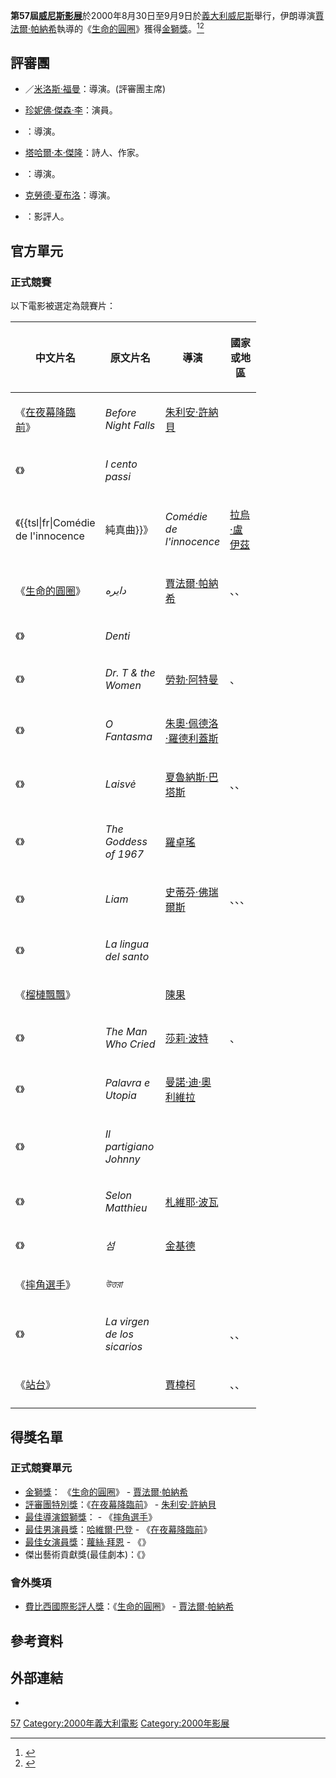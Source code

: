 {{noteTA
|G1=Movie
}}
{{Infobox Film Festival
| name           = 第57屆威尼斯影展
| image          = 
| caption        = 
| opening        = 
| closing        = 
| location       = {{ITA}}[[威尼斯|威尼斯]]
| founded        = 1932
| awardsreceived = 
| awards         = [[金獅獎|金獅獎]]
| host           = 
| number         = 
| date           = 2001年8月30日至9月9日
| website        = http://www.labiennale.org/en/cinema/
| chronology     = 威尼斯影展
| preceded_by    = [[第56屆威尼斯影展|第56屆]]
| followed_by    = [[第58屆威尼斯影展|第58屆]]
}}
'''第57屆[[威尼斯影展|威尼斯影展]]'''於2000年8月30日至9月9日於[[義大利|義大利]][[威尼斯|威尼斯]]舉行，伊朗導演[[賈法爾·帕納希|賈法爾·帕納希]]執導的《[[生命的圓圈|生命的圓圈]]》獲得[[金獅獎|金獅獎]]。<ref>{{cite web|url=http://www.americancinemapapers.com/files/OF_GOLDEN_LIONS_VENICE_2000.htm|title=OF GOLDEN LIONS – VENICE 2000|accessdate=6 October 2013|archive-date=2016-03-04|archive-url=https://web.archive.org/web/20160304054124/http://www.americancinemapapers.com/files/OF_GOLDEN_LIONS_VENICE_2000.htm|dead-url=no}}</ref><ref>{{cite web|url=http://www.carnivalofvenice.com/?page_id=503&lang=en|title=The 2000′s|accessdate=8 October 2013|archive-url=https://web.archive.org/web/20120902162629/http://www.carnivalofvenice.com/?page_id=503&lang=en|archive-date=2012-09-02|dead-url=yes}}</ref>

== 評審團 ==
*{{flagicon|Czech}}／{{flagicon|USA}}[[米洛斯·福曼|米洛斯·福曼]]：導演。(評審團主席)
*{{flagicon|USA}}[[珍妮佛·傑森·李|珍妮佛·傑森·李]]：演員。
*{{flagicon|Iran}}{{link-en|莎米拉·馬克卡巴夫|Samira Makhmalbaf}}：導演。
*{{flagicon|Morocco}}[[塔哈爾·本·傑隆|塔哈爾·本·傑隆]]：詩人、作家。
*{{flagicon|Italy}}{{link-en|朱塞佩‧貝托魯奇|Giuseppe Bertolucci}}：導演。
*{{flagicon|France}}[[克勞德·夏布洛|克勞德·夏布洛]]：導演。
*{{flagicon|Germany}}{{link-de|安德烈亞斯·基爾|Andreas Kilb}}：影評人。

== 官方單元 ==
=== 正式競賽 ===
以下電影被選定為競賽片：
{| class="sortable wikitable" width="85%" cellpadding="5"
|-
!width="20%"| 中文片名
!width="30%"| 原文片名
!width="25%"| 導演
!width="17%"| 國家或地區
|-
| 《[[在夜幕降臨前|在夜幕降臨前]]》 || ''Before Night Falls'' || [[朱利安·許納貝|朱利安·許納貝]] || {{USA}}
|-
| 《{{link-it|百步追擊令|I cento passi}}》 || ''I cento passi'' || {{link-it|馬可·圖里歐·喬達納|Marco Tullio Giordana}} || {{ITA}}
|-
| 《{{tsl|fr|Comédie de l'innocence||純真曲}}》 || ''Comédie de l'innocence'' || [[劳尔·鲁伊斯|拉烏·盧伊茲]] || {{FRA}}
|-style="background:#FFDEAD;"
| 《[[生命的圓圈|生命的圓圈]]》 || ''دایره'' || [[賈法爾·帕納希|賈法爾·帕納希]] || {{IRN}}、{{ITA}}、{{SUI}}
|-
| 《{{link-it|牙齒 (電影)|I cento passi|牙齒}}》 || ''Denti'' || {{link-it|加布里耶勒·薩勒瓦托勒斯|Gabriele Salvatores}} || {{ITA}}
|-
| 《{{link-en|浪漫醫生|Dr. T & the Women}}》 || ''Dr. T & the Women'' || [[勞勃·阿特曼|勞勃·阿特曼]] || {{USA}}、{{GER}}
|-
| 《{{link-pt|暗夜魅惑|O Fantasma (filme de 2000)}}》 || ''O Fantasma'' || [[朱奧·佩德洛·羅德利蓋斯|朱奧·佩德洛·羅德利蓋斯]] || {{POR}}
|-
| 《{{link-en|自由之歌 (2000年電影)|Freedom (2000 film)|自由之歌}}》 || ''Laisvė'' || [[夏魯納斯·巴塔斯|夏魯納斯·巴塔斯]] || {{LIT}}、{{FRA}}、{{POR}}
|-
| 《{{link-en|女神1967|The Goddess of 1967}}》 || ''The Goddess of 1967'' || [[羅卓瑤|羅卓瑤]] || {{AUS}}
|-
| 《{{link-en|童言有忌|Liam (film)}}》 || ''Liam'' || [[斯蒂芬·弗里尔斯|史蒂芬·佛瑞爾斯]] || {{UK}}、{{GER}}、{{ITA}}、{{FRA}}
|-
| 《{{link-it|聖靈的舌頭|La lingua del santo}}》 || ''La lingua del santo'' || {{link-it|卡洛·馬薩庫拉帝|Carlo Mazzacurati}} || {{ITA}}
|-
|colspan=2 | 《[[榴槤飄飄|榴槤飄飄]]》 || [[陳果|陳果]] || {{HK}}
|-
| 《{{link-en|縱情四海|The Man Who Cried}}》 || ''The Man Who Cried'' || [[莎莉·波特|莎莉·波特]] || {{UK}}、{{FRA}}
|-
| 《{{link-pt|文字與烏托邦|Palavra e Utopia}}》 || ''Palavra e Utopia'' || [[曼諾·迪·奧利維拉|曼諾·迪·奧利維拉]] || {{POR}}
|-
| 《{{link-it|游擊隊員強尼|Il partigiano Johnny (film)}}》 || ''Il partigiano Johnny'' || {{link-it|吉多·切薩|Guido Chiesa}} || {{ITA}}
|-
| 《{{link-fr|給馬修|Selon Matthieu}}》 || ''Selon Matthieu'' || [[札維耶·波瓦|札維耶·波瓦]] || {{FRA}}
|-
| 《{{link-ko|漂流慾室|섬 (2000년 영화)}}》 || ''섬'' || [[金基德|金基德]] || {{KOR}}
|-
| 《[[摔角選手|摔角選手]]》 || ''উত্তরা'' || {{link-en|布達哈布·達斯古塔|Buddhadeb Dasgupta}} || {{IND}}
|-
| 《{{link-es|殺手的童貞|La Virgen de los sicarios (película)}}》 || ''La virgen de los sicarios'' || {{link-en|巴貝·施洛德|Barbet Schroeder}} || {{COL}}、{{ESP}}、{{FRA}}
|-
|colspan=2 | 《[[站台_(電影)|站台]]》 || [[賈樟柯|賈樟柯]] || {{CHN}}、{{FRA}}、{{JPN}}
|-
|}

== 得獎名單 ==
=== 正式競賽單元 ===
*[[金獅獎|金獅獎]]： 《[[生命的圓圈|生命的圓圈]]》 - [[賈法爾·帕納希|賈法爾·帕納希]]
*[[威尼斯影展評審團特別獎|評審團特別獎]]：《[[在夜幕降臨前|在夜幕降臨前]]》 - [[朱利安·許納貝|朱利安·許納貝]]
*[[銀獅獎_(電影)|最佳導演銀獅獎]]：{{link-en|布達哈布·達斯古塔|Buddhadeb Dasgupta}} - 《[[摔角選手|摔角選手]]》
*[[最佳演員獎_(威尼斯電影節)|最佳男演員獎]]：[[哈維爾·巴登|哈維爾·巴登]] - 《[[在夜幕降臨前|在夜幕降臨前]]》
*[[最佳演員獎_(威尼斯電影節)|最佳女演員獎]]：[[蘿絲·拜恩|蘿絲·拜恩]] - 《{{link-en|女神1967|The Goddess of 1967}}》
*傑出藝術貢獻獎(最佳劇本)：《{{link-it|百步追擊令|I cento passi}}》

=== 會外獎項 ===
*[[國際影評人協會|費比西國際影評人獎]]：《[[生命的圓圈|生命的圓圈]]》 - [[賈法爾·帕納希|賈法爾·帕納希]]

== 參考資料 ==
{{reflist}}

== 外部連結 ==
* {{official website|http://www.labiennale.org/en/cinema/}}
{{威尼斯電影節}}

{{DEFAULTSORT:Venice Film Festival}}
[[Category:威尼斯電影節|57]]
[[Category:2000年義大利電影|Category:2000年義大利電影]]
[[Category:2000年影展|Category:2000年影展]]